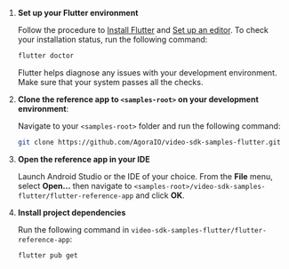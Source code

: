 <PlatformWrapper platform="flutter">

1. **Set up your Flutter environment**

    Follow the procedure to [Install Flutter](https://docs.flutter.dev/get-started/install) and [Set up an editor](https://docs.flutter.dev/get-started/editor). To check your installation status, run the following command:

    ```bash
    flutter doctor
    ```

    Flutter helps diagnose any issues with your development environment. Make sure that your system passes all the checks.

1. **Clone the <Vpd  k="SDK" /> reference app to `<samples-root>` on your development environment**:

    Navigate to your `<samples-root>` folder and run the following command:
    <ProductWrapper notAllowed="signaling">
      ```bash
      git clone https://github.com/AgoraIO/video-sdk-samples-flutter.git
      ```
    </ProductWrapper>
    <ProductWrapper product="signaling">

    </ProductWrapper>


1. **Open the reference app in your IDE**

    Launch Android Studio or the IDE of your choice. From the **File** menu, select **Open...** then navigate to `<samples-root>/video-sdk-samples-flutter/flutter-reference-app` and click **OK**. 

1. **Install project dependencies**

    Run the following command in `video-sdk-samples-flutter/flutter-reference-app`:

    ```bash
    flutter pub get
    ```

</PlatformWrapper>